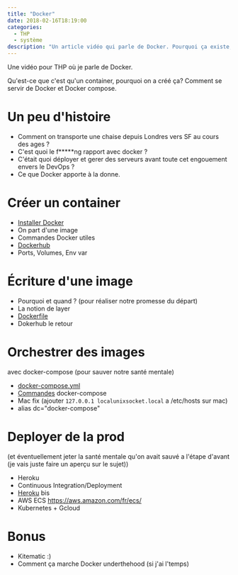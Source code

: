 ```yaml
---
title: "Docker"
date: 2018-02-16T18:19:00
categories:
  - THP
  - système
description: "Un article vidéo qui parle de Docker. Pourquoi ça existe, a quoi ça sert et comment on s'en sert."
---
```


Une vidéo pour THP où je parle de Docker.

Qu'est-ce que c'est qu'un container, pourquoi on a créé ça?
Comment se servir de Docker et Docker compose.

<!-- more -->

<Youtube videoId="bCR4SUV8ouc" />

# Un peu d'histoire

- Comment on transporte une chaise depuis Londres vers SF au cours des ages ?
- C'est quoi le f**\***ng rapport avec docker ?
- C'était quoi déployer et gerer des serveurs avant toute cet engouement envers le DevOps ?
- Ce que Docker apporte à la donne.

# Créer un container

- [Installer Docker](https://docs.docker.com/install/)
- On part d'une image
- Commandes Docker utiles
- [Dockerhub](https://hub.docker.com/)
- Ports, Volumes, Env var

# Écriture d'une image

- Pourquoi et quand ? (pour réaliser notre promesse du départ)
- La notion de layer
- [Dockerfile](https://docs.docker.com/engine/reference/builder/#usage)
- Dokerhub le retour

# Orchestrer des images

avec docker-compose (pour sauver notre santé mentale)

- [docker-compose.yml](https://docs.docker.com/compose/compose-file/)
- [Commandes](https://docs.docker.com/compose/reference/overview/) docker-compose
- Mac fix (ajouter `127.0.0.1 localunixsocket.local` a /etc/hosts sur mac)
- alias dc="docker-compose"

# Deployer de la prod

(et éventuellement jeter la santé mentale qu'on avait sauvé a l'étape d'avant (je vais juste faire un aperçu sur le sujet))

- Heroku
- Continuous Integration/Deployment
- [Heroku](https://devcenter.heroku.com/articles/container-registry-and-runtime) bis
- AWS ECS https://aws.amazon.com/fr/ecs/
- Kubernetes + Gcloud

# Bonus

- Kitematic :)
- Comment ça marche Docker underthehood (si j'ai l'temps)
